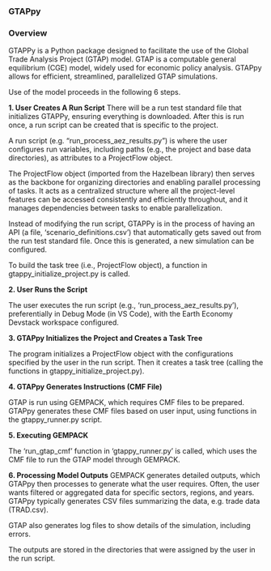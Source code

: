 ### GTAPpy

### Overview

GTAPPy is a Python package designed to facilitate the use of the Global Trade Analysis Project (GTAP)
model. GTAP is a computable general equilibrium (CGE) model, widely used for economic policy analysis.
GTAPpy allows for efficient, streamlined, parallelized GTAP simulations.

Use of the model proceeds in the following 6 steps.

**1. User Creates A Run Script**
There will be a run test standard file that initializes GTAPPy, ensuring everything is downloaded.
After this is run once, a run script can be created that is specific to the project.

A run script (e.g. "run_process_aez_results.py") is where the user configures run variables, including paths (e.g., the project and base data directories), as attributes to a ProjectFlow object.

The ProjectFlow object (imported from the Hazelbean library) then serves as the backbone for organizing directories and enabling parallel processing of tasks. It acts as a centralized structure where all the project-level features can be accessed consistently and efficiently throughout, and it manages dependencies between tasks to enable parallelization.

Instead of modifying the run script, GTAPPy is in the process of having an API (a file, 'scenario_definitions.csv') that automatically
gets saved out from the run test standard file. Once this is generated, a new simulation can be
configured.

To build the task tree (i.e., ProjectFlow object), a function in gtappy_initialize_project.py is called.

**2. User Runs the Script**

The user executes the run script (e.g., 'run_process_aez_results.py'), preferentially in Debug Mode (in VS Code), with the Earth Economy Devstack workspace configured.

**3. GTAPpy Initializes the Project and Creates a Task Tree**

The program initializes a ProjectFlow object with the configurations specified by the user in the run script.
Then it creates a task tree (calling the functions in gtappy_initialize_project.py).

**4. GTAPpy Generates Instructions (CMF File)**

GTAP is run using GEMPACK, which requires CMF files to be prepared. GTAPpy generates these CMF files based
on user input, using functions in the gtappy_runner.py script.

**5. Executing GEMPACK**

The 'run_gtap_cmf' function in 'gtappy_runner.py' is called, which uses the CMF file to run the GTAP model
through GEMPACK.

**6. Processing Model Outputs**
GEMPACK generates detailed outputs, which GTAPpy then processes to generate what the user requires. Often,
the user wants filtered or aggregated data for specific sectors, regions, and years.
GTAPpy typically generates CSV files summarizing the data, e.g. trade data (TRAD.csv).

GTAP also generates log files to show details of the simulation, including errors.

The outputs are stored in the directories that were assigned by the user in the run script.
